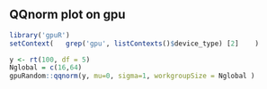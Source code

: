 <!--
%\VignetteEngine{knitr::knitr}
%\VignetteIndexEntry{qqnorm plot}
-->


##  QQnorm plot on gpu
```r
library('gpuR')
setContext(   grep('gpu', listContexts()$device_type) [2]    )
```



```r
y <- rt(100, df = 5)
Nglobal = c(16,64)
gpuRandom::qqnorm(y, mu=0, sigma=1, workgroupSize = Nglobal )


```